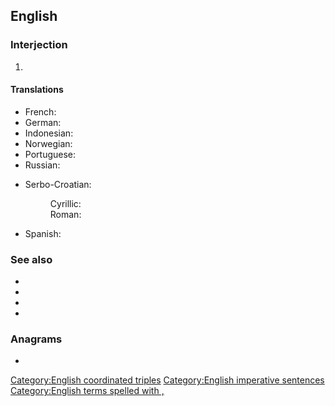 ==English==

===Interjection===
{{en-interj|head=[[ready]], [[aim]], [[fire]][[!]]}}

# {{non-gloss definition|A sequence of commands used to order soldiers to carefully fire their weapons}}

====Translations====
{{trans-top|sequence of commands}}
* French: {{t|fr|prêts, visez, feu}}
* German: {{t|de|anlegen, zielen, Feuer}}
* Indonesian: {{t|id|bersiap, bidik, tembak}}
* Norwegian: {{t|no|klar, sikt, fyr}}
* Portuguese: {{t|pt|preparar, apontar, fogo}}
* Russian: {{t|ru|внима́ние, це́лься, ого́нь}}
{{trans-mid}}
* Serbo-Croatian:
*: Cyrillic: {{t|sh|спреми се, нишани, пали|sc=Cyrl}}
*: Roman: {{t|sh|spremi se, nišani, pali}}
* Spanish: {{t|es|listos, apunten, fuego}}
{{trans-bottom}}

===See also===
* {{l|en|lights, camera, action}}
* {{l|en|on your mark, get set, go}}
* {{l|en|ready, set, go}}
* {{l|en|ready, fire, aim}}

===Anagrams===
* {{anagrams|en|ready, fire, aim}}

[[Category:English coordinated triples]]
[[Category:English imperative sentences]]
[[Category:English terms spelled with ,]]